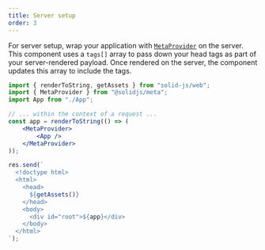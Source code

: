 ```yaml
---
title: Server setup
order: 3
---
```


For server setup, wrap your application with [`MetaProvider`](/solid-meta/reference/meta/metaprovider) on the server.
This component uses a `tags[]` array to pass down your head tags as part of your server-rendered payload.
Once rendered on the server, the component updates this array to include the tags.

```jsx
import { renderToString, getAssets } from "solid-js/web";
import { MetaProvider } from "@solidjs/meta";
import App from "./App";

// ... within the context of a request ...
const app = renderToString(() => (
	<MetaProvider>
		<App />
	</MetaProvider>
));

res.send(`
  <!doctype html>
  <html>
    <head>
      ${getAssets()}
    </head>
    <body>
      <div id="root">${app}</div>
    </body>
  </html>
`);
```

